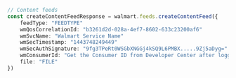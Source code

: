 ```typescript index.ts
// Content feeds
const createContentFeedResponse = walmart.feeds.createContentFeed({
    feedType: "FEEDTYPE"
    wmQosCorrelationId: "b3261d2d-028a-4ef7-8602-633c23200af6"
    wmSvcName: "Walmart Service Name"
    wmSecTimestamp: "1443748249449"
    wmSecAuthSignature: "9fg3TPeRt0WSGbXNGGj4kSQ9L6PMBX.....9Zj5aDyg="
    wmConsumerId: "Get the Consumer ID from Developer Center after logging in"
    file: "FILE"
})
```
